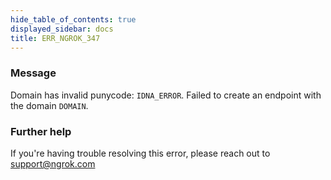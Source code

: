```yaml
---
hide_table_of_contents: true
displayed_sidebar: docs
title: ERR_NGROK_347
---
```


### Message

Domain has invalid punycode: `IDNA_ERROR`. Failed to create an endpoint with the domain `DOMAIN`.

### Further help

If you're having trouble resolving this error, please reach out to [support@ngrok.com](mailto:support@ngrok.com?subject=Help%20with%20ERR_NGROK_347)
